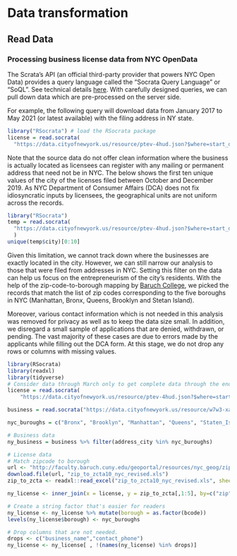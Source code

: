 # Data transformation

## Read Data

### Processing business license data from NYC OpenData

The Scrata's API (an official third-party provider that powers NYC Open Data) provides a query language called the “Socrata Query Language” or “SoQL”. See technical details [here](https://dev.socrata.com/docs/queries/). With carefully designed queries, we can pull down data which are pre-processed on the server side. 

For example, the following query will download data from January 2017 to May 2021 (or latest available) with the filing address in NY state. 

```r
library("RSocrata") # load the RSocrata package
license = read.socrata(
  "https://data.cityofnewyork.us/resource/ptev-4hud.json?$where=start_date between '2017-01-01' and '2021-05-01' and state='NY'")
```


Note that the source data do not offer clean information where the business is actually located as licensees can register with any mailing or permanent address that need not be in NYC. The below shows the first ten unique values of the city of the licenses filed between October and December 2019. As NYC  Department of Consumer Affairs (DCA) does not fix idiosyncratic inputs by licensees, the geographical units are not uniform across the records.
```r
library("RSocrata")
temp = read.socrata(
  "https://data.cityofnewyork.us/resource/ptev-4hud.json?$where=start_date between '2019-10-01' and '2019-12-01'"
  )
unique(temp$city)[0:10]
```

Given this limitation, we cannot track down where the businesses are exactly located in the city. However, we can still narrow our analysis to those that were filed from addresses in NYC. Setting this filter on the data can help us focus on the entrepreneurism of the city's residents. With the help of the zip-code-to-borough mapping by [Baruch College](https://www.baruch.cuny.edu/confluence/display/geoportal/NYC+Geographies), we picked the records that match the list of zip codes corresponding to the five boroughs in NYC (Manhattan, Bronx, Queens, Brooklyn and Stetan Island). 

Moreover, various contact information which is not needed in this analysis was removed for privacy as well as to keep the data size small. In addition, we disregard a small sample of applications that are denied, withdrawn, or pending. The vast majority of these cases are due to errors made by the applicants while filling out the DCA form. At this stage, we do not drop any rows or columns with missing values.

```r
library(RSocrata) 
library(readxl)
library(tidyverse)
# Consider data through March only to get complete data through the end of the month
license = read.socrata(
    "https://data.cityofnewyork.us/resource/ptev-4hud.json?$where=start_date between '2016-01-01' and '2021-03-31' and state='NY' and status='Issued'")

business = read.socrata("https://data.cityofnewyork.us/resource/w7w3-xahh.json?$where=lic_expir_dd between '2016-01-01' and '2021-03-31' and address_state='NY'")

nyc_buroughs = c("Bronx", "Brooklyn", "Manhattan", "Queens", "Staten_Island")

# Business data
ny_business = business %>% filter(address_city %in% nyc_buroughs)

# License data
# Match zipcode to borough
url <- "http://faculty.baruch.cuny.edu/geoportal/resources/nyc_geog/zip_to_zcta10_nyc_revised.xls"
download.file(url, "zip_to_zcta10_nyc_revised.xls")
zip_to_zcta <- readxl::read_excel("zip_to_zcta10_nyc_revised.xls", sheet = "zip_to_zcta")

ny_license <- inner_join(x = license, y = zip_to_zcta[,1:5], by=c("zip"="zipcode"))

# Create a string factor that's easier for readers
ny_license <- ny_license %>% mutate(borough = as.factor(bcode))
levels(ny_license$borough) <- nyc_buroughs

# Drop columns that are not needed.
drops <- c("business_name","contact_phone")
ny_license <- ny_license[ , !(names(ny_license) %in% drops)]
```





